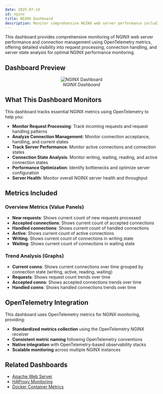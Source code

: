 ```yaml
---
date: 2025-07-14
id: nginx
title: NGINX Dashboard
description: Monitor comprehensive NGINX web server performance including request handling, connection management, and server states using OpenTelemetry metrics for optimal web server monitoring.
---
```


This dashboard provides comprehensive monitoring of NGINX web server performance and connection management using OpenTelemetry metrics, offering detailed visibility into request processing, connection handling, and server state analysis for optimal NGINX performance monitoring.

## Dashboard Preview

<figure data-zoomable align='center'>
    <img src="/img/docs/dashboards/dashboard-templates/nginx.webp" alt="NGINX Dashboard"/>
    <figcaption><i>NGINX Dashboard</i></figcaption>
</figure>

<div className="flex justify-center">
  <DashboardActions 
    dashboardJsonUrl="https://raw.githubusercontent.com/SigNoz/dashboards/refs/heads/main/nginx/nginx.json"
    dashboardName="NGINX"
  />
</div>

## What This Dashboard Monitors

This dashboard tracks essential NGINX metrics using OpenTelemetry to help you:

- **Monitor Request Processing**: Track incoming requests and request handling patterns
- **Analyze Connection Management**: Monitor connection acceptance, handling, and current states
- **Track Server Performance**: Monitor active connections and connection states
- **Connection State Analysis**: Monitor writing, waiting, reading, and active connection states
- **Performance Optimization**: Identify bottlenecks and optimize server configuration
- **Server Health**: Monitor overall NGINX server health and throughput

## Metrics Included

### Overview Metrics (Value Panels)
- **New requests**: Shows current count of new requests processed
- **Accepted connections**: Shows current count of accepted connections
- **Handled connections**: Shows current count of handled connections
- **Active**: Shows current count of active connections
- **Writing**: Shows current count of connections in writing state
- **Waiting**: Shows current count of connections in waiting state

### Trend Analysis (Graphs)
- **Current conns**: Shows current connections over time grouped by connection state (writing, active, reading, waiting)
- **Requests**: Shows request count trends over time
- **Accepted conns**: Shows accepted connections trends over time
- **Handled conns**: Shows handled connections trends over time

## OpenTelemetry Integration

This dashboard uses OpenTelemetry metrics for NGINX monitoring, providing:

- **Standardized metrics collection** using the OpenTelemetry NGINX receiver
- **Consistent metric naming** following OpenTelemetry conventions
- **Native integration** with OpenTelemetry-based observability stacks
- **Scalable monitoring** across multiple NGINX instances

## Related Dashboards

- [Apache Web Server](/docs/dashboards/dashboard-templates/apache-web-server)
- [HAProxy Monitoring](/docs/dashboards/dashboard-templates/haproxy-monitoring)
- [Docker Container Metrics](/docs/dashboards/dashboard-templates/docker-container-metrics)